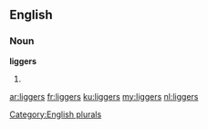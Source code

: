 ==English==

===Noun===
'''liggers'''

# {{plural of|ligger}}

[[Category:English plurals]]

[[ar:liggers]]
[[fr:liggers]]
[[ku:liggers]]
[[my:liggers]]
[[nl:liggers]]